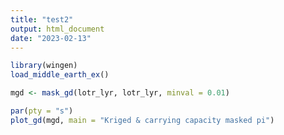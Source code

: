 ```yaml
---
title: "test2"
output: html_document
date: "2023-02-13"
---
```

```r
library(wingen)
load_middle_earth_ex()
```

```r
mgd <- mask_gd(lotr_lyr, lotr_lyr, minval = 0.01)

par(pty = "s")
plot_gd(mgd, main = "Kriged & carrying capacity masked pi")
```
